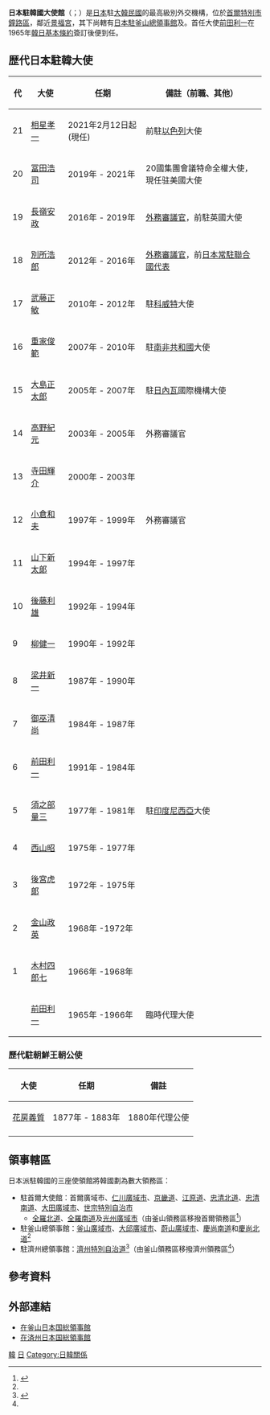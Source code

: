 {{Infobox diplomatic mission
| name= 日本駐韓國大使館<br><small>{{lang|ja|在韓国日本国大使館}}</small><br><small>{{lang|ko|주한국일본대사관}}</small><br>[[File:Imperial_Seal_of_Japan.svg|100px]]
| image= File:Japanese Embassy in Seoul and watched from behind a bronze statue of comfort women.JPG
| open = 1965年
| caption = <center>大使館舊址，門前可見[[慰安婦|慰安婦]]銅像和駐守的警員</center>
| address =[[鐘路區|鐘路區]]栗谷路6
| location= {{KOR}}[[首爾特別市|首爾特別市]]
| ambassador= [[相星孝一|相星孝一]]
| jurisdiction=[[首爾特別市|首爾]]、[[仁川廣域市|仁川]]、[[大田廣域市|大田]]、[[光州廣域市|光州]]、[[世宗特別自治市|世宗]]、[[京畿道|京畿]]、[[江原道_(韓國)|江原]]、[[忠清北道|忠北]]、[[忠清南道|忠南]]、[[全羅北道|全北]]、[[全羅南道|全南]]
| department=[[File:Seal_of_the_Ministry_of_Foreign_Affairs_of_Japan.jpg|20px]] [[日本外務省|日本外務省]]
| coordinates = {{coord|37.5754|N|126.9798|E|display=inline,title|type:landmark_region:KR}}
| website  = [https://www.kr.emb-japan.go.jp/itprtop_ja/index.html 在大韓民国日本国大使館]
}}

'''日本駐韓國大使館'''（{{lang-ja|在韓国日本国大使館}}；{{kor|주 한국 일본 대사관|駐韓國日本大使館|Ju Hanguk Ilbon Daesagwan|f=y|名=南}}）是[[日本|日本]]駐[[大韓民國|大韓民國]]的最高級別外交機構，位於[[首爾特別市|首爾特別市]][[鐘路區|鐘路區]]，鄰近[[景福宮|景福宮]]，其下尚轄有[[日本駐釜山總領事館|日本駐釜山總領事館]]及{{Link-ko|日本駐濟州總領事館|주제주 일본 총영사관}}。首任大使[[前田利一|前田利一]]在1965年[[韓日基本條約|韓日基本條約]]簽訂後便到任。

== 歴代日本駐韓大使 ==
{| class="wikitable"
! 代 !! 大使 !! 任期 !! 備註（前職、其他）
|-
| 21 || [[相星孝一|相星孝一]] || 2021年2月12日起 (現任)|| 前駐[[以色列|以色列]]大使
|-
| 20 || [[冨田浩司|冨田浩司]] || 2019年 - 2021年 || 20國集團會議特命全權大使，現任驻美國大使
|-
| 19 || [[長嶺安政|長嶺安政]] || 2016年 - 2019年 ||[[外務審議官|外務審議官]]，前駐英國大使
|-
| 18 || [[別所浩郎|別所浩郎]] || 2012年 - 2016年 ||[[外務審議官|外務審議官]]，前[[日本常駐聯合國代表|日本常駐聯合國代表]]
|-
| 17 || [[武藤正敏|武藤正敏]] || 2010年 - 2012年 ||駐[[科威特|科威特]]大使
|-
| 16 || [[重家俊範|重家俊範]] || 2007年 - 2010年 ||駐[[南非共和國|南非共和國]]大使
|-
| 15 || [[大島正太郎|大島正太郎]] || 2005年 - 2007年 ||駐[[日內瓦|日內瓦]]國際機構大使
|-
| 14 || [[高野紀元|高野紀元]] || 2003年 - 2005年 ||外務審議官
|-
| 13 || [[寺田輝介|寺田輝介]] || 2000年 - 2003年 ||
|-
| 12 || [[小倉和夫|小倉和夫]] || 1997年 - 1999年 ||外務審議官
|-
| 11 || [[山下新太郞|山下新太郞]] || 1994年 - 1997年 ||
|-
| 10 || [[後藤利雄|後藤利雄]] || 1992年 - 1994年 ||
|-
| 9 || [[柳健一|柳健一]] || 1990年 - 1992年 ||
|-
| 8 || [[梁井新一|梁井新一]] || 1987年 - 1990年 ||
|-
| 7 || [[御巫清尚|御巫清尚]] || 1984年 - 1987年 ||
|-
| 6 || [[前田利一|前田利一]] || 1991年 - 1984年 ||
|-
| 5 || [[須之部量三|須之部量三]] || 1977年 - 1981年 ||駐[[印度尼西亞|印度尼西亞]]大使
|-
| 4 || [[西山昭|西山昭]] || 1975年 - 1977年 ||
|-
| 3 || [[後宮虎郞|後宮虎郞]] || 1972年 - 1975年 ||
|-
| 2 || [[金山政英|金山政英]] || 1968年 -1972年 ||
|-
| 1 || [[木村四郎七|木村四郎七]] || 1966年 -1968年 ||
|-
|   || [[前田利一|前田利一]] || 1965年 -1966年 ||臨時代理大使
|}

=== 歷代駐朝鮮王朝公使 ===
{| class="wikitable"
! 大使 !! 任期 !! 備註
|-
| [[花房義質|花房義質]] || 1877年 - 1883年||1880年代理公使
|-
|}

==領事轄區==

{{see also|領事轄區}}

日本派駐韓國的三座使領館將韓國劃為數大領務區：

*駐首爾大使館：首爾廣域市、[[仁川廣域市|仁川廣域市]]、[[京畿道|京畿道]]、[[江原道_(韓國)|江原道]]、[[忠清北道|忠清北道]]、[[忠清南道|忠清南道]]、[[大田廣域市|大田廣域市]]、[[世宗特別自治市|世宗特別自治市]]
**[[全羅北道|全羅北道]]、[[全羅南道|全羅南道]]及[[光州廣域市|光州廣域市]]（由釜山領務區移撥首爾領務區<ref name="釜山">{{Cite web |script-title=ja:在釜山日本国総領事館案内 |url=https://www.busan.kr.emb-japan.go.jp/itpr_ja/00_000016.html |publisher={{lang|ja|[[日本駐釜山總領事館|在釜山日本国総領事館]]}} |archiveurl=https://web.archive.org/web/20201001201956/https://www.busan.kr.emb-japan.go.jp/itpr_ja/00_000016.html |archivedate=2020-10-01 |access-date=2020-09-23 |dead-url=no }}</ref>）
*駐釜山總領事館：[[釜山廣域市|釜山廣域市]]、[[大邱廣域市|大邱廣域市]]、[[蔚山廣域市|蔚山廣域市]]、[[慶尚南道|慶尚南道]]和[[慶尚北道|慶尚北道]]<ref name="釜山"/>
*駐濟州總領事館：[[濟州特別自治道|濟州特別自治道]]<ref name="濟州">{{Cite web |script-title=ja:領事部の案内 |url=https://www.busan.kr.emb-japan.go.jp/itpr_ja/00_000016.html |publisher={{lang|ja|{{Link-ko|日本駐濟州總領事館|주제주 일본 총영사관|在済州日本国総領事館}}}} |archiveurl=https://web.archive.org/web/20201001201956/https://www.busan.kr.emb-japan.go.jp/itpr_ja/00_000016.html |archivedate=2020-10-01 |access-date=2020-09-23 |dead-url=no }}</ref>（由釜山領務區移撥濟州領務區<ref name="釜山"/>）

== 參考資料 ==
{{Reflist}}

== 外部連結 ==
* [http://www.busan.kr.emb-japan.go.jp/jhtm/index_j.htm 在釜山日本国総領事館] {{Wayback|url=http://www.busan.kr.emb-japan.go.jp/jhtm/index_j.htm |date=20210224190436 }}
* [http://www.jeju.kr.emb-japan.go.jp/japanese/index.html 在済州日本国総領事館] {{Wayback|url=http://www.jeju.kr.emb-japan.go.jp/japanese/index.html |date=20210225172232 }}
{{日本駐外機構}}
{{駐韓國外交代表機構}}
[[Category:日本駐外機構|韓]]
[[Category:駐韓國外交代表機構|日]]
[[Category:日韓關係|Category:日韓關係]]